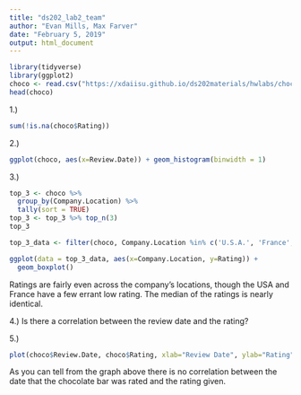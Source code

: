 ```yaml
---
title: "ds202_lab2_team"
author: "Evan Mills, Max Farver"
date: "February 5, 2019"
output: html_document
---
```


```r
library(tidyverse)
library(ggplot2)
choco <- read.csv("https://xdaiisu.github.io/ds202materials/hwlabs/choco.csv")
head(choco)
```
1.)
```r
sum(!is.na(choco$Rating))
```

2.)
```r
ggplot(choco, aes(x=Review.Date)) + geom_histogram(binwidth = 1)
```

3.)
```r
top_3 <- choco %>% 
  group_by(Company.Location) %>%
  tally(sort = TRUE)
top_3 <- top_3 %>% top_n(3)
top_3

top_3_data <- filter(choco, Company.Location %in% c('U.S.A.', 'France', 'Canada'))

ggplot(data = top_3_data, aes(x=Company.Location, y=Rating)) + 
  geom_boxplot()
```

Ratings are fairly even across the company's locations, though the USA and France have a few errant low rating. The median of the ratings is nearly identical.

4.)
Is there a correlation between the review date and the rating?

5.)
```r
plot(choco$Review.Date, choco$Rating, xlab="Review Date", ylab="Rating", main = "Rating vs Date")
```

As you can tell from the graph above there is no correlation between the date that the chocolate bar was rated and the rating given.